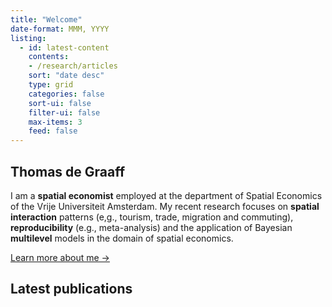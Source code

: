 ```yaml
---
title: "Welcome"
date-format: MMM, YYYY
listing:
  - id: latest-content
    contents: 
    - /research/articles
    sort: "date desc"
    type: grid
    categories: false
    sort-ui: false
    filter-ui: false
    max-items: 3
    feed: false
---
```


## Thomas de Graaff

I am a **spatial economist** employed at the department of Spatial Economics of the Vrije Universiteit Amsterdam. My recent research focuses on **spatial interaction** patterns (e,g., tourism, trade, migration and commuting), **reproducibility** (e.g., meta-analysis) and the application of Bayesian **multilevel** models in the domain of spatial economics. 

[Learn more about me &rarr;](/about){.about-links .subtitle}



<!-- latest content information -->
::: {.content-container}
::: {.listing-block .last-block} 
<!-- last-block to remove line below -->

## Latest publications


::: {#latest-content}
:::

:::
:::

